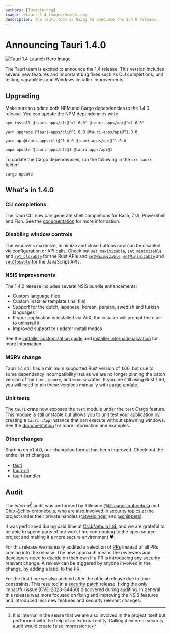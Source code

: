 ```yaml
---
authors: [lucasfernog]
image: ./tauri_1_4_images/header.png
description: The Tauri team is happy to announce the 1.4.0 release.
---
```



# Announcing Tauri 1.4.0

![Tauri 1.4 Launch Hero Image](./tauri_1_4_images/header.png)

The Tauri team is excited to announce the 1.4 release. This version includes several new features and important bug fixes such as CLI completions, unit testing capabilities and Windows installer improvements.

<!--truncate-->

## Upgrading

Make sure to update both NPM and Cargo dependencies to the 1.4.0 release. You can update the NPM dependencies with:

<Tabs groupId="package-manager">
  <TabItem value="npm">

```shell
npm install @tauri-apps/cli@">1.0.0" @tauri-apps/api@">1.0.0"
```

  </TabItem>
  <TabItem value="Yarn Classic">

```shell
yarn upgrade @tauri-apps/cli@^1.0.0 @tauri-apps/api@^1.0.0
```

  </TabItem>
  <TabItem value="Yarn Berry">

```shell
yarn up @tauri-apps/cli@^1.0.0 @tauri-apps/api@^1.0.0
```

  </TabItem>
  <TabItem value="pnpm">

```shell
pnpm update @tauri-apps/cli@1 @tauri-apps/api@1
```

  </TabItem>
</Tabs>

To update the Cargo dependencies, run the following in the `src-tauri` folder:

```shell
cargo update
```

## What's in 1.4.0

### CLI completions

The Tauri CLI now can generate shell completions for Bash, Zsh, PowerShell and Fish. See the [documentation](/v1/api/cli#completions) for more information.

### Disabling window controls

The window's maximize, minimize and close buttons now can be disabled via configuration or API calls. Check out [`set_maximizable`](https://docs.rs/tauri/1/tauri/window/struct.Window.html#method.set_maximizable), [`set_minimizable`](https://docs.rs/tauri/1/tauri/window/struct.Window.html#method.set_minimizable) and [`set_closable`](https://docs.rs/tauri/1/tauri/window/struct.Window.html#method.set_closable) for the Rust APIs and [`setMaximizable`](/v1/api/js/window#setmaximizable), [`setMinimizable`](/v1/api/js/window#setminimizable) and [`setClosable`](/v1/api/js/window#setclosable) for the JavaScript APIs.

### NSIS improvements

The 1.4.0 release includes several NSIS bundle enhancements:

- Custom language files
- Custom installer template (.nsi file)
- Support for the dutch, japanese, korean, persian, swedish and turkish languages
- If your application is installed via WiX, the installer will prompt the user to uninstall it
- Improved support to updater install modes

See the [installer customization guide](/v1/guides/building/windows#customizing-the-nsis-installer-template) and [installer internationalization](/v1/guides/building/windows#internationalization) for more information.

### MSRV change

Tauri 1.4 still has a minimum supported Rust version of 1.60, but due to some dependency incompatibility issues we are no longer pinning the patch version of the `time`, `ignore`, and `winnow` crates. If you are still using Rust 1.60, you will need to pin these versions manually with [cargo update](https://github.com/tauri-apps/tauri/blob/076e1a81a50468e3dfb34ae9ca7e77c5e1758daa/.github/workflows/test-core.yml#L88).

### Unit tests

The `tauri` crate now exposes the `test` module under the `test` Cargo feature. This module is still unstable but allows you to unit test your application by creating a `tauri::App` instance that can execute without spawning windows. See the [documentation](https://docs.rs/tauri/1/tauri/test/index.html) for more information and examples.

### Other changes

Starting on v1.4.0, our changelog format has been improved. Check out the entire list of changes:

- [tauri](https://github.com/tauri-apps/tauri/releases/tag/tauri-v1.4.0)
- [tauri-cli](https://github.com/tauri-apps/tauri/releases/tag/tauri-cli-v1.4.0)
- [tauri-bundler](https://github.com/tauri-apps/tauri/releases/tag/tauri-bundler-v1.3.0)

## Audit

The *internal*[^1] audit was performed by Tillmann [@tillmann-crabnebula](https://github.com/tillmann-crabnebula)
and Chip [@chip-crabnebula](https://github.com/chip-crabnebula),
who are also involved in security topics at the project under their private handles ([@tweidinger](https://github.com/tweidinger) and [@chippers](https://github.com/chippers)).

It was performed during paid time at [CrabNebula Ltd.](https://crabnebula.dev) and we are grateful to be able
to spend parts of our work time contributing to the open source project and making it a more secure environment :heart:.

For this release we manually audited a selection of [PRs](https://github.com/tauri-apps/tauri/issues?q=label%3A%22security%3A%20reviewed%22%20is%3Aclosed)
instead of all PRs coming into the release.
The new approach means the reviewers and developers need to decide on their own if a PR is introducing any security relevant change.
A review can be triggered by anyone involved in the change, by adding a label to the PR.

For the first time we also audited after the official release due to time constraints.
This resulted in a [security patch](https://github.com/tauri-apps/tauri/security/advisories/GHSA-wmff-grcw-jcfm) release, fixing the only impactful issue (CVE-2023-34460) discovered during auditing.
In general this release was more focused on fixing and improving the NSIS features and introduced less new features and security relevant changes.

[^1]: It is internal in the sense that we are also involved in the project itself but performed with the help of an external entity. Calling it external security audit would create false impressions.
